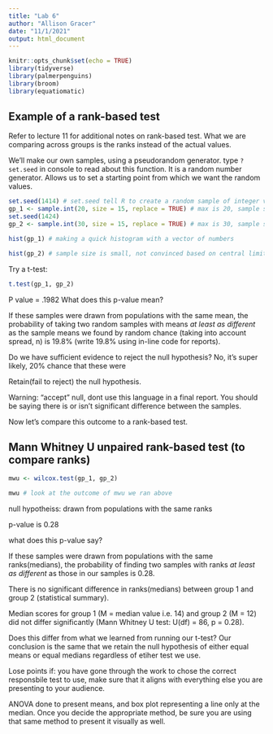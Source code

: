 ```yaml
---
title: "Lab 6"
author: "Allison Gracer"
date: "11/1/2021"
output: html_document
---  
```


```r
knitr::opts_chunk$set(echo = TRUE)
library(tidyverse)
library(palmerpenguins)
library(broom)
library(equatiomatic)
```

## Example of a rank-based test 

Refer to lecture 11 for additional notes on rank-based test.
What we are comparing across groups is the ranks instead of the actual values. 

We'll make our own samples, using a pseudorandom generator. type `?set.seed` in console to read about this function. It is a random number generator. Allows us to set a starting point from which we want the random values. 

```r
set.seed(1414) # set.seed tell R to create a random sample of integer values
gp_1 <- sample.int(20, size = 15, replace = TRUE) # max is 20, sample size is 15, replace is true (re-sampling)
set.seed(1424)
gp_2 <- sample.int(30, size = 15, replace = TRUE) # max is 30, sample size is 15 replace is true
```

```r
hist(gp_1) # making a quick histogram with a vector of numbers

hist(gp_2) # sample size is small, not convinced based on central limit therorem that these means will be normally distributed

```

Try a t-test:
```r
t.test(gp_1, gp_2)
```

P value = .1982 
What does this p-value mean?

If these samples were drawn from populations with the same mean, the probability of taking two random samples with means *at least as different* as the sample means we found by random chance (taking into account spread, n) is 19.8% (write 19.8% using in-line code for reports).

Do we have sufficient evidence to reject the null hypothesis? No, it's super likely, 20% chance that these were

Retain(fail to reject) the null hypothesis. 

Warning: "accept" null, dont use this language in a final report. You should be saying there is or isn't significant difference between the samples. 

Now let's compare this outcome to a rank-based test.

## Mann Whitney U unpaired rank-based test (to compare ranks)

```r
mwu <- wilcox.test(gp_1, gp_2)

mwu # look at the outcome of mwu we ran above
```

null hypotheiss: drawn from populations with the same ranks

p-value is 0.28

what does this p-value say?

If these samples were drawn from populations with the same ranks(medians), the probability of finding two samples with ranks *at least as different* as those in our samples is 0.28.

There is no significant difference in ranks(medians) between group 1 and group 2 (statistical summary). 

Median scores for group 1 (M = median value i.e. 14) and group 2 (M = 12) did not differ significantly (Mann Whitney U test: U(df) = 86, p = 0.28).

Does this differ from what we learned from running our t-test?
Our conclusion is the same that we retain the null hypothesis of either equal means or equal medians regardless of etiher test we use. 

Lose points if: you have gone through the work to chose the correct responsbile test to use, make sure that it aligns with everything else you are presenting to your audience. 

ANOVA done to present means, and box plot representing a line only at the median. Once you decide the appropriate method, be sure you are using that same method to present it visually as well. 



